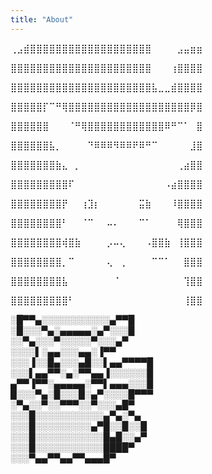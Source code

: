 ```yaml
---
title: "About"
---
```


⢀⣠⣾⣿⣿⣿⣿⣿⣿⣿⣿⣿⣿⣿⣿⣿⣿⣿⣿⣿⣿⣿⠀⠀⠀⠀⣠⣤⣶⣶

⣿⣿⣿⣿⣿⣿⣿⣿⣿⣿⣿⣿⣿⣿⣿⣿⣿⣿⣿⣿⣿⣿⠀⠀⠀⢰⣿⣿⣿⣿

⣿⣿⣿⣿⣿⣿⣿⣿⣿⣿⣿⣿⣿⣿⣿⣿⣿⣿⣿⣿⣿⣿⣧⣀⣀⣾⣿⣿⣿⣿

⣿⣿⣿⣿⣿⡏⠉⠛⢿⣿⣿⣿⣿⣿⣿⣿⣿⣿⣿⣿⣿⣿⣿⣿⣿⣿⣿⣿⡿⣿

⣿⣿⣿⣿⣿⣿⠀⠀⠀⠈⠛⢿⣿⣿⣿⣿⣿⣿⣿⣿⣿⣿⣿⣿⠿⠛⠉⠁⠀⣿

⣿⣿⣿⣿⣿⣿⣧⡀⠀⠀⠀⠀⠙⠿⠿⠿⠻⠿⠿⠟⠿⠛⠉⠀⠀⠀⠀⠀⣸⣿

⣿⣿⣿⣿⣿⣿⣿⣷⣄⠀⡀⠀⠀⠀⠀⠀⠀⠀⠀⠀⠀⠀⠀⠀⠀⠀⢀⣴⣿⣿

⣿⣿⣿⣿⣿⣿⣿⣿⣿⠏⠀⠀⠀⠀⠀⠀⠀⠀⠀⠀⠀⠀⠀⠀⠠⣴⣿⣿⣿⣿

⣿⣿⣿⣿⣿⣿⣿⣿⡟⠀⠀⢰⣹⡆⠀⠀⠀⠀⠀⠀⣭⣷⠀⠀⠀⠸⣿⣿⣿⣿

⣿⣿⣿⣿⣿⣿⣿⣿⠃⠀⠀⠈⠉⠀⠀⠤⠄⠀⠀⠀⠉⠁⠀⠀⠀⠀⢿⣿⣿⣿

⣿⣿⣿⣿⣿⣿⣿⣿⢾⣿⣷⠀⠀⠀⠀⡠⠤⢄⠀⠀⠀⠠⣿⣿⣷⠀⢸⣿⣿⣿

⣿⣿⣿⣿⣿⣿⣿⣿⡀⠉⠀⠀⠀⠀⠀⢄⠀⢀⠀⠀⠀⠀⠉⠉⠁⠀⠀⣿⣿⣿

⣿⣿⣿⣿⣿⣿⣿⣿⣧⠀⠀⠀⠀⠀⠀⠀⠈⠀⠀⠀⠀⠀⠀⠀⠀⠀⠀⢹⣿⣿

⣿⣿⣿⣿⣿⣿⣿⣿⣿⠃⠀⠀⠀⠀⠀⠀⠀⠀⠀⠀⠀⠀⠀⠀⠀⠀⠀⢸⣿⣿

░█▀▀▄░░░░░░░░░░░▄▀▀█\
░█░░░▀▄░▄▄▄▄▄░▄▀░░░█\
░░▀▄░░░▀░░░░░▀░░░▄▀\
░░░░▌░▄▄░░░▄▄░▐▀▀\
░░░▐░░█▄░░░▄█░░▌▄▄▀▀▀▀█\
░░░▌▄▄▀▀░▄░▀▀▄▄▐░░░░░░█\
▄▀▀▐▀▀░▄▄▄▄▄░▀▀▌▄▄▄░░░█\
█░░░▀▄░█░░░█░▄▀░░░░█▀▀▀\
░▀▄░░▀░░▀▀▀░░▀░░░▄█▀\
░░░█░░░░░░░░░░░▄▀▄░▀▄\
░░░█░░░░░░░░░▄▀█░░█░░█\
░░░█░░░░░░░░░░░█▄█░░▄▀\
░░░█░░░░░░░░░░░████▀\
░░░▀▄▄▀▀▄▄▀▀▄▄▄█▀
